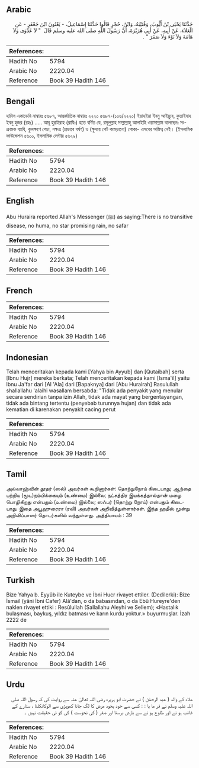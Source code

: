 ## Arabic


<div dir="rtl" lang="ar" style={{fontSize:'larger',backgroundColor:'#f8f9fa',padding:20}}>
حَدَّثَنَا يَحْيَى بْنُ أَيُّوبَ، وَقُتَيْبَةُ، وَابْنُ، حُجْرٍ قَالُوا حَدَّثَنَا إِسْمَاعِيلُ، - يَعْنُونَ ابْنَ جَعْفَرٍ - عَنِ الْعَلاَءِ، عَنْ أَبِيهِ، عَنْ أَبِي هُرَيْرَةَ، أَنَّ رَسُولَ اللَّهِ صلى الله عليه وسلم قَالَ ‏ "‏ لاَ عَدْوَى وَلاَ هَامَةَ وَلاَ نَوْءَ وَلاَ صَفَرَ ‏"‏ ‏.‏
</div>
<div style={{backgroundColor:'#f8f9fa',padding:20, marginBottom: 10}}><table> <thead> <tr> <th>References:</th> <th></th> </tr> </thead> <tbody><tr><td>Hadith No</td><td>5794</td></tr><tr><td>Arabic No</td><td>2220.04</td></tr><tr><td>Reference</td><td>Book 39 Hadith 146</td></tr></tbody></table></div>

## Bengali


<div dir="ltr" lang="bn" style={{fontSize:'larger',backgroundColor:'#f8f9fa',padding:20}}>
হাদিস একাডেমি নাম্বারঃ ৫৬৮৭, আন্তর্জাতিক নাম্বারঃ ২২২০ ৫৬৮৭-(১০৬/২২২০) ইয়াহইয়া ইবনু আইয়্যুব, কুতাইবাহ ইবনু হুজর (রহঃ) ..... আবূ হুরাইরাহ (রাযিঃ) হতে বর্ণিত যে, রসূলুল্লাহ সাল্লাল্লাহু আলাইহি ওয়াসাল্লাম বলেছেনঃ সংক্রামক ব্যাধি, কুলক্ষণে পেচা, নক্ষত্র (প্রভাবে বর্ষণ) ও (ক্ষুধায় পেট কামড়ানো) পোকা- এসবের অস্তিত্ব নেই। (ইসলামিক ফাউন্ডেশন ৫৬০০, ইসলামিক সেন্টার ৫৬২৯)
</div>
<div style={{backgroundColor:'#f8f9fa',padding:20, marginBottom: 10}}><table> <thead> <tr> <th>References:</th> <th></th> </tr> </thead> <tbody><tr><td>Hadith No</td><td>5794</td></tr><tr><td>Arabic No</td><td>2220.04</td></tr><tr><td>Reference</td><td>Book 39 Hadith 146</td></tr></tbody></table></div>

## English


<div dir="ltr" lang="en" style={{fontSize:'larger',backgroundColor:'#f8f9fa',padding:20}}>
Abu Huraira reported Allah's Messenger (ﷺ) as saying:There is no transitive disease, no huma, no star promising rain, no safar
</div>
<div style={{backgroundColor:'#f8f9fa',padding:20, marginBottom: 10}}><table> <thead> <tr> <th>References:</th> <th></th> </tr> </thead> <tbody><tr><td>Hadith No</td><td>5794</td></tr><tr><td>Arabic No</td><td>2220.04</td></tr><tr><td>Reference</td><td>Book 39 Hadith 146</td></tr></tbody></table></div>

## French


<div dir="ltr" lang="fr" style={{fontSize:'larger',backgroundColor:'#f8f9fa',padding:20}}>

</div>
<div style={{backgroundColor:'#f8f9fa',padding:20, marginBottom: 10}}><table> <thead> <tr> <th>References:</th> <th></th> </tr> </thead> <tbody><tr><td>Hadith No</td><td>5794</td></tr><tr><td>Arabic No</td><td>2220.04</td></tr><tr><td>Reference</td><td>Book 39 Hadith 146</td></tr></tbody></table></div>

## Indonesian


<div dir="ltr" lang="id" style={{fontSize:'larger',backgroundColor:'#f8f9fa',padding:20}}>
Telah menceritakan kepada kami [Yahya bin Ayyub] dan [Qutaibah] serta [Ibnu Hujr] mereka berkata; Telah menceritakan kepada kami [Isma'il] yaitu Ibnu Ja'far dari [Al 'Ala] dari [Bapaknya] dari [Abu Hurairah] Rasulullah shallallahu 'alaihi wasallam bersabda: "Tidak ada penyakit yang menular secara sendirian tanpa izin Allah, tidak ada mayat yang bergentayangan, tidak ada bintang tertentu (penyebab turunnya hujan) dan tidak ada kematian di karenakan penyakit cacing perut
</div>
<div style={{backgroundColor:'#f8f9fa',padding:20, marginBottom: 10}}><table> <thead> <tr> <th>References:</th> <th></th> </tr> </thead> <tbody><tr><td>Hadith No</td><td>5794</td></tr><tr><td>Arabic No</td><td>2220.04</td></tr><tr><td>Reference</td><td>Book 39 Hadith 146</td></tr></tbody></table></div>

## Tamil


<div dir="ltr" lang="ta" style={{fontSize:'larger',backgroundColor:'#f8f9fa',padding:20}}>
அல்லாஹ்வின் தூதர் (ஸல்) அவர்கள் கூறினார்கள்: தொற்றுநோய் கிடையாது; ஆந்தை பற்றிய (மூட)நம்பிக்கையும் (உண்மை) இல்லை; நட்சத்திர இயக்கத்தால்தான் மழை பொழிகிறது என்பதும் (உண்மை) இல்லை; ஸஃபர் (தொற்று நோய்) என்பதும் கிடையாது. இதை அபூஹுரைரா (ரலி) அவர்கள் அறிவித்துள்ளார்கள். இந்த ஹதீஸ் மூன்று அறிவிப்பாளர் தொடர்களில் வந்துள்ளது. அத்தியாயம் : 39
</div>
<div style={{backgroundColor:'#f8f9fa',padding:20, marginBottom: 10}}><table> <thead> <tr> <th>References:</th> <th></th> </tr> </thead> <tbody><tr><td>Hadith No</td><td>5794</td></tr><tr><td>Arabic No</td><td>2220.04</td></tr><tr><td>Reference</td><td>Book 39 Hadith 146</td></tr></tbody></table></div>

## Turkish


<div dir="ltr" lang="tr" style={{fontSize:'larger',backgroundColor:'#f8f9fa',padding:20}}>
Bize Yahya b. Eyyûb ile Kuteybe ve İbni Hucr rivayet ettiler. (Dedilerki): Bize İsmail (yâni İbni Cafer) Alâ'dan, o da babasından, o da Ebû Hureyre'den naklen rivayet ettiki : Resûlullah (Sallallahu Aleyhi ve Sellem); «Hastalık bulaşması, baykuş, yıldız batması ve karın kurdu yoktur.» buyurmuşlar. İzah 2222 de
</div>
<div style={{backgroundColor:'#f8f9fa',padding:20, marginBottom: 10}}><table> <thead> <tr> <th>References:</th> <th></th> </tr> </thead> <tbody><tr><td>Hadith No</td><td>5794</td></tr><tr><td>Arabic No</td><td>2220.04</td></tr><tr><td>Reference</td><td>Book 39 Hadith 146</td></tr></tbody></table></div>

## Urdu


<div dir="rtl" lang="ur" style={{fontSize:'larger',backgroundColor:'#f8f9fa',padding:20}}>
علاء کے والد ( عبد الرحمٰن ) نے حضرت ابو ہریرہ رضی اللہ تعالیٰ عنہ سے روایت کی کہ رسول اللہ صلی اللہ علیہ وسلم نے فر ما یا : : کسی سے خود بخود مرض کا لگ جانا کھوپڑی سے الوکانکلنا ، ستارے کے غائب ہو نے اور طلوع ہو نے سے بارش برسنا اور صفر ( کی نحوست ) کی کو ئی حقیقت نہیں ۔
</div>
<div style={{backgroundColor:'#f8f9fa',padding:20, marginBottom: 10}}><table> <thead> <tr> <th>References:</th> <th></th> </tr> </thead> <tbody><tr><td>Hadith No</td><td>5794</td></tr><tr><td>Arabic No</td><td>2220.04</td></tr><tr><td>Reference</td><td>Book 39 Hadith 146</td></tr></tbody></table></div>